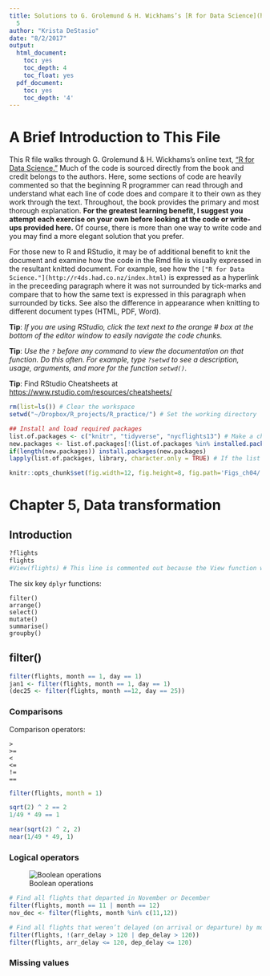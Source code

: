 ```yaml
---
title: Solutions to G. Grolemund & H. Wickhams’s [R for Data Science](http://r4ds.had.co.nz/index.html),   Chapter
  5
author: "Krista DeStasio"
date: "8/2/2017"
output:
  html_document:
    toc: yes
    toc_depth: 4
    toc_float: yes
  pdf_document:
    toc: yes
    toc_depth: '4'
---
```



# A Brief Introduction to This File
This R file walks through G. Grolemund & H. Wickhams’s online text, ["R for Data Science."](http://r4ds.had.co.nz/index.html) Much of the code is sourced directly from the book and credit belongs to the authors. Here, some sections of code are heavily commented so that the beginning R programmer can read through and understand what each line of code does and compare it to their own as they work through the text. Throughout, the book provides the primary and most thorough explanation. **For the greatest learning benefit, I suggest you attempt each exercise on your own before looking at the code or write-ups provided here.** Of course, there is more than one way to write code and you may find a more elegant solution that you prefer.   

For those new to R and RStudio, it may be of additional benefit to knit the document and examine how the code in the Rmd file is visually expressed in the resultant knitted document. For example, see how the ` ["R for Data Science."](http://r4ds.had.co.nz/index.html)` is expressed as a hyperlink in the preceeding paragraph where it was not surrounded by tick-marks and compare that to how the same text is expressed in this paragraph when surrounded by ticks. See also the difference in appearance when knitting to different document types (HTML, PDF, Word).  

**Tip**: *If you are using RStudio, click the text next to the orange # box at the bottom of the editor window to easily navigate the code chunks.*  

**Tip**: *Use the `?` before any command to view the documentation on that function. Do this often. For example, type `?setwd` to see a description, usage, arguments, and more for the function `setwd()`.*  

**Tip**: Find RStudio Cheatsheets at [https://www.rstudio.com/resources/cheatsheets/](https://www.rstudio.com/resources/cheatsheets/)
```r
rm(list=ls()) # Clear the workspace
setwd("~/Dropbox/R_projects/R_practice/") # Set the working directory

## Install and load required packages
list.of.packages <- c("knitr", "tidyverse", "nycflights13") # Make a character vector of packages used in the script
new.packages <- list.of.packages[!(list.of.packages %in% installed.packages()[,"Package"])] # Which packages are not already installed
if(length(new.packages)) install.packages(new.packages) 
lapply(list.of.packages, library, character.only = TRUE) # If the list of packages we want and the list of new packages is not of the same length, install the packages listed in new.packages

knitr::opts_chunk$set(fig.width=12, fig.height=8, fig.path='Figs_ch04/', echo=TRUE, warning=FALSE, message=FALSE) # Set the knit options: save figures to a folder, echo code chunks in the knitted document, don't print warnings in the knitted doc, don't print messages in the knitted doc.
```

# Chapter 5, Data transformation
## Introduction 

```r
?flights
flights
#View(flights) # This line is commented out because the View function will prevent the document from knitting
```

The six key `dplyr` functions:  

`filter()`  
`arrange()`  
`select()`  
`mutate()`  
`summarise()`  
`groupby()`  

## filter()
```r
filter(flights, month == 1, day == 1)
jan1 <- filter(flights, month == 1, day == 1)
(dec25 <- filter(flights, month ==12, day == 25))
```

### Comparisons  

Comparison operators:  

`>`  
`>=`  
`<`  
`<=`  
`!=`  
`==`  

```r
filter(flights, month = 1)
```

```r
sqrt(2) ^ 2 == 2
1/49 * 49 == 1

near(sqrt(2) ^ 2, 2)
near(1/49 * 49, 1)
```

### Logical operators

![Boolean operations](http://r4ds.had.co.nz/diagrams/transform-logical.png)  

```r
# Find all flights that departed in November or December
filter(flights, month == 11 | month == 12)
nov_dec <- filter(flights, month %in% c(11,12))

# Find all flights that weren’t delayed (on arrival or departure) by more than two hours
filter(flights, !(arr_delay > 120 | dep_delay > 120))
filter(flights, arr_delay <= 120, dep_delay <= 120)
```

### Missing values  
